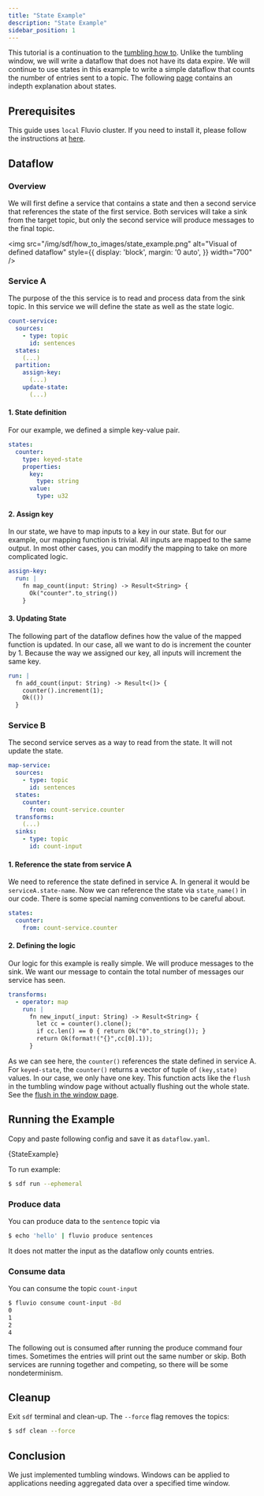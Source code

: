 ```yaml
---
title: "State Example"
description: "State Example"
sidebar_position: 1
---
```



This tutorial is a continuation to the [tumbling how to][tumbling_window]. Unlike the tumbling window, we will write a dataflow that does not have its data expire. We will continue to use states in this example to write a simple dataflow that counts the number of entries sent to a topic. The following [page][states] contains an indepth explanation about states.

## Prerequisites

This guide uses `local` Fluvio cluster. If you need to install it, please follow the instructions at [here][installation].

## Dataflow

### Overview
We will first define a service that contains a state and then a second service that references the state of the first service. Both services will take a sink from the target topic, but only the second service will produce messages to the final topic.

<img src="/img/sdf/how_to_images/state_example.png" alt="Visual of defined dataflow"  style={{ display: 'block', margin: '0 auto', }} width="700" />

### Service A
The purpose of the this service is to read and process data from the sink topic. In this service we will define the state as well as the state logic.

```YAML
count-service:
  sources:
    - type: topic
      id: sentences
  states:
    (...)
  partition:
    assign-key:
      (...)
    update-state:
      (...)
```

#### 1. State definition
For our example, we defined a simple key-value pair. 
```YAML
states:
  counter: 
    type: keyed-state
    properties:
      key: 
        type: string
      value:
        type: u32  
```
#### 2. Assign key
In our state, we have to map inputs to a key in our state. But for our example, our mapping function is trivial. All inputs are mapped to the same output. In most other cases, you can modify the mapping to take on more complicated logic.
```YAML
assign-key:
  run: |
    fn map_count(input: String) -> Result<String> {
      Ok("counter".to_string())
    }
```
#### 3. Updating State
The following part of the dataflow defines how the value of the mapped function is updated. In our case, all we want to do is increment the counter by 1. Because the way we assigned our key, all inputs will increment the same key.
```YAML
run: |
  fn add_count(input: String) -> Result<()> {
    counter().increment(1);
    Ok(())
  }
```

### Service B
The second service serves as a way to read from the state. It will not update the state.

```YAML
map-service:
  sources:
    - type: topic
      id: sentences
  states:
    counter:
      from: count-service.counter
  transforms:
    (...)
  sinks:
    - type: topic
      id: count-input
```

#### 1. Reference the state from service A

We need to reference the state defined in service A. In general it would be `serviceA.state-name`. Now we can reference the state via `state_name()` in our code. There is some special naming conventions to be careful about.
```YAML
states:
  counter:
    from: count-service.counter
```

#### 2. Defining the logic
Our logic for this example is really simple. We will produce messages to the sink. We want our message to contain the total number of messages our service has seen. 
```YAML
transforms:
  - operator: map 
    run: |
      fn new_input(_input: String) -> Result<String> {
        let cc = counter().clone();
        if cc.len() == 0 { return Ok("0".to_string()); }
        return Ok(format!("{}",cc[0].1));
      }
```
As we can see here, the `counter()` references the state defined in service A. For `keyed-state`, the `counter()` returns a vector of tuple of `(key,state)` values. In our case, we only have one key. This function acts like the `flush` in the tumbling window page without actually flushing out the whole state. See the [flush in the window page][window].  

## Running the Example

Copy and paste following config and save it as `dataflow.yaml`.

<CodeBlock language="yaml">{StateExample}</CodeBlock>

To run example:
```bash copy="cmd"
$ sdf run --ephemeral
```

### Produce data
You can produce data to the `sentence` topic via
```bash copy="cmd"
$ echo 'hello' | fluvio produce sentences
```
It does not matter the input as the dataflow only counts entries.

### Consume data
You can consume the topic `count-input`
```bash copy="cmd"
$ fluvio consume count-input -Bd
0
1
2
4
```
The following out is consumed after running the produce command four times. Sometimes the entries will print out the same number or skip. Both services are running together and competing, so there will be some nondeterminism.

## Cleanup

Exit `sdf` terminal and clean-up. The `--force` flag removes the topics:

```bash copy="cmd"
$ sdf clean --force
```


## Conclusion

We just implemented tumbling windows. Windows can be applied to applications needing aggregated data over a specified time window.

[installation]: /docs/fluvio/quickstart#install-fluvio
[tumbling_window]: /sdf/how-to/tumbling_window
[window]: /sdf/how-to/tumbling_window#5-flush-the-window
[states]: /sdf/concepts/state